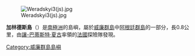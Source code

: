 [[Image:Weradskyi3(js).jpg|thumb]]

'''加林德斯島'''（{{lang-en|Galindez Island}}）是[[南極洲|南極洲]]的島嶼，屬於[[威廉群島|威廉群島]]中[[阿根廷群島|阿根廷群島]]的一部分，長0.8公里，由[[讓-巴蒂斯特·夏古|讓-巴蒂斯特·夏古]]率領的[[法國|法國]]探險隊發現。

{{coord|65|15|S|64|15|W|source:GNIS|display=title}}

{{DEFAULTSORT:Galindez Island}}
[[Category:威廉群島島嶼|Category:威廉群島島嶼]]


{{WilhelmArchipelago-geo-stub}}